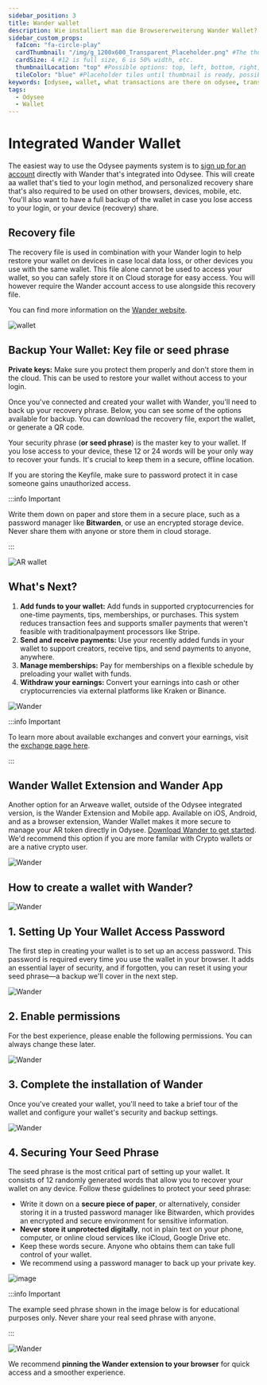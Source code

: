 ```yaml
---
sidebar_position: 3
title: Wander wallet
description: Wie installiert man die Browsererweiterung Wander Wallet?
sidebar_custom_props:
  faIcon: "fa-circle-play"
  cardThumbnail: "/img/g_1200x600_Transparent_Placeholder.png" #The thumbnail on the category card.
  cardSize: 4 #12 is full size, 6 is 50% width, etc.
  thumbnailLocation: "top" #Possible options: top, left, bottom, right, none
  tileColor: "blue" #Placeholder tiles until thumbnail is ready, possible options: blue, cream, darkpurple, lightpurple, mauve, orange, pink, none
keywords: [odysee, wallet, what transactions are there on odysee, transaction on odysee, what do the transactions mean, what is a transaction]
tags:
  - Odysee
  - Wallet
---
```


# Integrated Wander Wallet

The easiest way to use the Odysee payments system is to [sign up for an account](https://help.odysee.tv/category-monetization/setup) directly with Wander that's integrated into Odysee. This will create aa wallet that's tied to your login method, and personalized recovery share that's also required to be used on other browsers, devices, mobile, etc. You'll also want to have a full backup of the wallet in case you lose access to your login, or your device (recovery) share. 

## Recovery file

The recovery file is used in combination with your Wander login to help restore your wallet on devices in case local data loss, or other devices you use with the same wallet. This file alone cannot be used to access your wallet, so you can safely store it on Cloud storage for easy access. You will however require the Wander account access to use alongside this recovery file. 

You can find more information on the [Wander website](https://www.wander.app/help/what-is-a-wander-connect-recovery-file).

![wallet](https://thumbs.odycdn.com/1971f33e3acacd51805ce51a8e3b257e.webp)

## Backup Your Wallet: Key file or seed phrase

**Private keys:** Make sure you protect them properly and don't store them in the cloud. This can be used to restore your wallet without access to your login. 

Once you've connected and created your wallet with Wander, you'll need to back up your recovery phrase. Below, you can see some of the options available for backup. You can download the recovery file, export the wallet, or generate a QR code.

Your security phrase (**or seed phrase**) is the master key to your wallet. If you lose access to your device, these 12 or 24 words will be your only way to recover your funds. It's crucial to keep them in a secure, offline location.

If you are storing the Keyfile, make sure to password protect it in case someone gains unauthorized access. 

:::info Important

Write them down on paper and store them in a secure place, such as a password manager like **Bitwarden**, or use an encrypted storage device. Never share them with anyone or store them in cloud storage.

:::

![AR wallet](https://thumbs.odycdn.com/756eb0b03f2474622665f7514c90c764.webp)

## What's Next?

1. **Add funds to your wallet:** Add funds in supported cryptocurrencies for one-time payments, tips, memberships, or purchases. This system reduces transaction fees and supports smaller payments that weren't feasible with traditionalpayment processors like Stripe.
2. **Send and receive payments:** Use your recently added funds in your wallet to support creators, receive tips, and send payments to anyone, anywhere.
3. **Manage memberships:** Pay for memberships on a flexible schedule by preloading your wallet with funds.
4. **Withdraw your earnings:** Convert your earnings into cash or other cryptocurrencies via external platforms like Kraken or Binance.

![Wander](https://thumbs.odycdn.com/12f065be71e8821befdac6821a6febca.webp)

:::info Important

To learn more about available exchanges and convert your earnings, visit the [exchange page here](https://help.odysee.tv/category-monetization/exchanges).

:::

## Wander Wallet Extension and Wander App
Another option for an Arweave wallet, outside of the Odysee integrated version, is the Wander Extension and Mobile app. Available on iOS, Android, and as a browser extension, Wander Wallet makes it more secure to manage your AR token directly in Odysee. [Download Wander to get started](https://www.wander.app/). We'd recommend this option if you are more familar with Crypto wallets or are a native crypto user. 

![Wander](https://thumbs.odycdn.com/1753958c862342ab15c107454f87bab0.webp)

## How to create a wallet with Wander?

![Wander](https://thumbs.odycdn.com/a556307b756714f7f557b24ed8c84176.webp)

## 1. Setting Up Your Wallet Access Password

The first step in creating your wallet is to set up an access password. This password is required every time you use the wallet in your browser. It adds an essential layer of security, and if forgotten, you can reset it using your seed phrase—a backup we'll cover in the next step.

![Wander](https://thumbs.odycdn.com/b95dd8766a8e9046e156cbaa6cf2c5eb.webp)

## 2. Enable permissions

For the best experience, please enable the following permissions. You can always change these later.

![Wander](https://thumbs.odycdn.com/d5e179a96bc28aa49d67bd0312cde654.webp)

## 3. Complete the installation of Wander

Once you've created your wallet, you'll need to take a brief tour of the wallet and configure your wallet's security and backup settings.

![Wander](https://thumbs.odycdn.com/a3ecf90f44ecaa6ed936dcce89e646e3.webp)

## 4. Securing Your Seed Phrase

The seed phrase is the most critical part of setting up your wallet. It consists of 12 randomly generated words that allow you to recover your wallet on any device. Follow these guidelines to protect your seed phrase:

* Write it down on a **secure piece of paper**, or alternatively, consider storing it in a trusted password manager like Bitwarden, which provides an encrypted and secure environment for sensitive information.
* **Never store it unprotected digitally**, not in plain text on your phone, computer, or online cloud services like iCloud, Google Drive etc.
* Keep these words secure. Anyone who obtains them can take full control of your wallet.
* We recommend using a password manager to back up your private key.

![image](https://thumbs.odycdn.com/d4ec69705ba5f6798bff432888dd8874.webp)

:::info Important

The example seed phrase shown in the image below is for educational purposes only. Never share your real seed phrase with anyone.

:::

![Wander](https://thumbs.odycdn.com/408f6d0653c98a801f1f29c3ef6e8721.webp)

We recommend **pinning the Wander extension to your browser** for quick access and a smoother experience.
